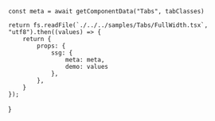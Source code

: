 




    const meta = await getComponentData("Tabs", tabClasses)

    return fs.readFile(`./../../samples/Tabs/FullWidth.tsx`, "utf8").then((values) => {
        return {
            props: {
                ssg: {
                    meta: meta,
                    demo: values
                },
            },
        }
    });

}

<Layout>

</Layout>
